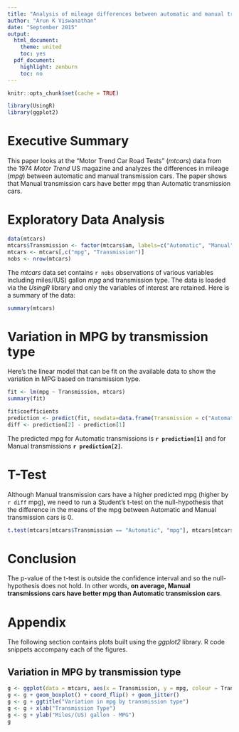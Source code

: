 ```yaml
---
title: "Analysis of mileage differences between automatic and manual transmission cars"
author: "Arun K Viswanathan"
date: "September 2015"
output:
  html_document:
    theme: united
    toc: yes
  pdf_document:
    highlight: zenburn
    toc: no
---
```


```r
knitr::opts_chunk$set(cache = TRUE)
```

```r
library(UsingR)
library(ggplot2)
```

# Executive Summary

This paper looks at the "Motor Trend Car Road Tests" (*mtcars*) data from the 1974 *Motor Trend* US magazine and analyzes the differences in mileage (*mpg*) between automatic and manual transmission cars. The paper shows that Manual transmission cars have better mpg than Automatic transmission cars.

# Exploratory Data Analysis

```r
data(mtcars)
mtcars$Transmission <- factor(mtcars$am, labels=c("Automatic", "Manual"))
mtcars <- mtcars[,c("mpg", "Transmission")]
nobs <- nrow(mtcars)
```

The *mtcars* data set contains `r nobs` observations of various variables including miles/(US) gallon *mpg* and transmission type. The data is loaded via the *UsingR* library and only the variables of interest are retained. Here is a summary of the data:

```r
summary(mtcars)
```

# Variation in MPG by transmission type

Here's the linear model that can be fit on the available data to show the variation in MPG based on transmission type.

```r
fit <- lm(mpg ~ Transmission, mtcars)
summary(fit)
```

```r
fit$coefficients
prediction <- predict(fit, newdata=data.frame(Transmission = c("Automatic", "Manual")))
diff <- prediction[2] - prediction[1]
```

The predicted mpg for Automatic transmissions is **`r prediction[1]`** and for Manual transmissions **`r prediction[2]`**. 

# T-Test

Although Manual transmission cars have a higher predicted mpg (higher by `r diff` mpg), we need to run a Student's t-test on the null-hypothesis that the difference in the means of the mpg between Automatic and Manual transmission cars is 0.

```r
t.test(mtcars[mtcars$Transmission == "Automatic", "mpg"], mtcars[mtcars$Transmission == "Manual", "mpg"])
```

# Conclusion

The p-value of the t-test is outside the confidence interval and so the null-hypothesis does not hold. In other words, **on average, Manual transmissions cars have better mpg than Automatic transmission cars**.

# Appendix

The following section contains plots built using the *ggplot2* library. R code snippets accompany each of the figures.

## Variation in MPG by transmission type

```r
g <- ggplot(data = mtcars, aes(x = Transmission, y = mpg, colour = Transmission)) 
g <- g + geom_boxplot() + coord_flip() + geom_jitter() 
g <- g + ggtitle("Variation in mpg by transmission type")
g <- g + xlab("Transmission Type")
g <- g + ylab("Miles/(US) gallon - MPG")
g
```

